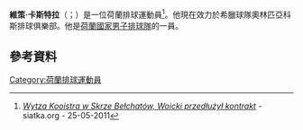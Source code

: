 '''維策·卡斯特拉'''（{{lang-nl|Wytze Kooistra}}；{{bd|1982年|6月3日}}）是一位荷蘭排球運動員<ref>[http://aktualnosci.siatka.org/pokaz/2011-05-25-wytze-kooistra-w-skrze-belchatow-woicki-przedluzyl-kontrakt ''Wytza Kooistra w Skrze Bełchatów, Woicki przedłużył kontrakt''] {{Wayback|url=http://aktualnosci.siatka.org/pokaz/2011-05-25-wytze-kooistra-w-skrze-belchatow-woicki-przedluzyl-kontrakt |date=20140314221233 }} - siatka.org - 25-05-2011</ref>。他現在效力於希臘球隊奧林匹亞科斯排球俱樂部。他是[[荷蘭國家男子排球隊|荷蘭國家男子排球隊]]的一員。

==參考資料==
{{reflist}}
[[Category:荷蘭排球運動員|Category:荷蘭排球運動員]]